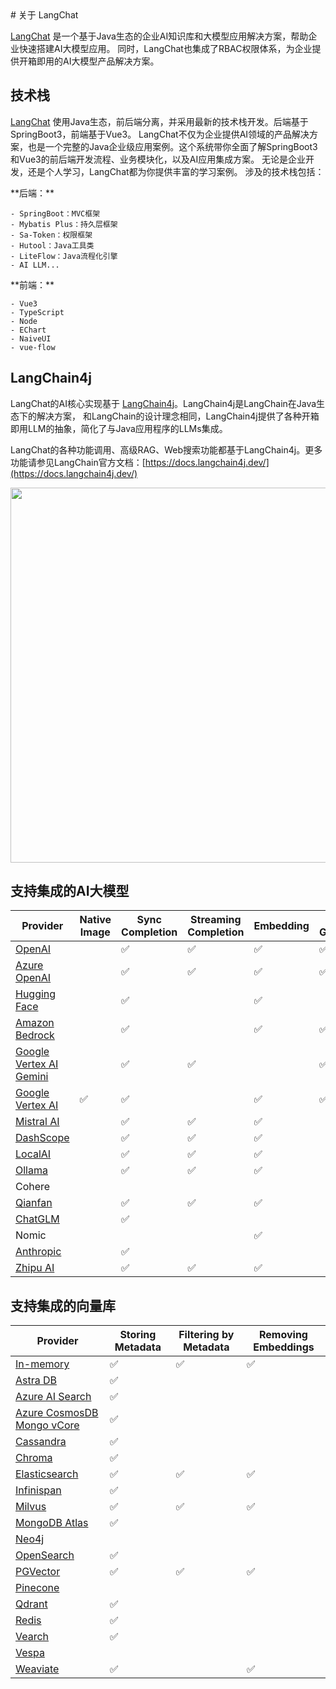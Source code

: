 
<style>
  {`
    article{
       padding: 3rem 6rem !important;
    }
  `}
</style>

<div className='text-center mb-8'>
  # 关于 LangChat
</div>

[LangChat](http://github.com/tycoding/langchat) 是一个基于Java生态的企业AI知识库和大模型应用解决方案，帮助企业快速搭建AI大模型应用。
同时，LangChat也集成了RBAC权限体系，为企业提供开箱即用的AI大模型产品解决方案。

## 技术栈

[LangChat](http://github.com/tycoding/langchat) 使用Java生态，前后端分离，并采用最新的技术栈开发。后端基于SpringBoot3，前端基于Vue3。
LangChat不仅为企业提供AI领域的产品解决方案，也是一个完整的Java企业级应用案例。这个系统带你全面了解SpringBoot3和Vue3的前后端开发流程、业务模块化，以及AI应用集成方案。
无论是企业开发，还是个人学习，LangChat都为你提供丰富的学习案例。
涉及的技术栈包括：

<div className='flex items-center mt-5'>
  <div className='w-1/2'>
    **后端：**

    - SpringBoot：MVC框架
    - Mybatis Plus：持久层框架
    - Sa-Token：权限框架
    - Hutool：Java工具类
    - LiteFlow：Java流程化引擎
    - AI LLM...
  </div>

  <div>
    **前端：**

    - Vue3
    - TypeScript
    - Node
    - EChart
    - NaiveUI
    - vue-flow
  </div>
</div>

## LangChain4j

LangChat的AI核心实现基于 [LangChain4j](https://github.com/langchain4j/langchain4j)。LangChain4j是LangChain在Java生态下的解决方案，
和LangChain的设计理念相同，LangChain4j提供了各种开箱即用LLM的抽象，简化了与Java应用程序的LLMs集成。

LangChat的各种功能调用、高级RAG、Web搜索功能都基于LangChain4j。更多功能请参见LangChain官方文档：[https://docs.langchain4j.dev/](https://docs.langchain4j.dev/)

<PhotoProvider>
  <div className='flex justify-center my-4'>
    <PhotoView src="/page/RAG.png">
      <img src="/page/RAG.png" alt="" width='600'  />
    </PhotoView>
  </div>
</PhotoProvider>

## 支持集成的AI大模型

| Provider                            | Native Image  | Sync Completion | Streaming Completion | Embedding | Image Generation | Scoring | Function Calling
|--------------------------------------------| ------------- |---------------------------------------------------------------------| ----------- | ------ |-------------------------------| ------ |--------------------------------------------------------------------------------------------|
| [OpenAI](/integrations/language-models/open-ai)                         |  | ✅ | ✅ | ✅ | ✅ | | ✅ |
| [Azure OpenAI](/integrations/language-models/azure-open-ai)             |  | ✅ | ✅ | ✅ | ✅ | | ✅ |
| [Hugging Face](/integrations/language-models/hugging-face)              |  | ✅ | | ✅ |  | | |  |
| [Amazon Bedrock](/integrations/language-models/amazon-bedrock)         |  | ✅  | |✅ | ✅ | | |
| [Google Vertex AI Gemini](/integrations/language-models/google-gemini) |  | ✅ | ✅ | | ✅ | | ✅ |
| [Google Vertex AI](/integrations/language-models/google-palm)          | ✅ | ✅ | | ✅ | ✅ | | |
| [Mistral AI](/integrations/language-models/mistral-ai)                  |  | ✅ | ✅ | ✅ |  | |✅ |
| [DashScope](/integrations/language-models/dashscope)                   |  | ✅ | ✅ | ✅ |  | | ✅ |
| [LocalAI](/integrations/language-models/local-ai)                       |  | ✅ | ✅ | ✅ |  | | ✅ |
| [Ollama](/integrations/language-models/ollama)                         |  | ✅ | ✅ | ✅ |  | | |
| Cohere                                                              |  | | | |  | ✅| |
| [Qianfan](/integrations/language-models/qianfan)                       |  | ✅ | ✅ | ✅ |  | |✅ |
| [ChatGLM](/integrations/language-models/chatglm)                       |  | ✅ | | |  | |
| Nomic                                                                |  | | |✅ |  | | |
| [Anthropic](/integrations/language-models/anthropic)                   |  |✅ | | |  | | ✅ |
| [Zhipu AI](/integrations/language-models/zhipu-ai)                      |  |✅| ✅| ✅|  | |✅ |

## 支持集成的向量库

| Provider                                                                              | Storing Metadata | Filtering by Metadata | Removing Embeddings |
|---------------------------------------------------------------------------------------|------------------|-----------------------|---------------------|
| [In-memory](/integrations/embedding-stores/in-memory)                                 | ✅                | ✅                     | ✅                   |
| [Astra DB](/integrations/embedding-stores/astra-db)                                   | ✅                |                       |                     |
| [Azure AI Search](/integrations/embedding-stores/azure-ai-search)                     | ✅                |                       |                     |
| [Azure CosmosDB Mongo vCore](/integrations/embedding-stores/azure-cosmos-mongo-vcore) | ✅                |                       |                     |
| [Cassandra](/integrations/embedding-stores/cassandra)                                 | ✅                |                       |                     |
| [Chroma](/integrations/embedding-stores/chroma)                                       | ✅                |                       |                     |
| [Elasticsearch](/integrations/embedding-stores/elasticsearch)                         | ✅                | ✅                     | ✅                   |
| [Infinispan](/integrations/embedding-stores/infinispan)                               | ✅                |                       |                     |
| [Milvus](/integrations/embedding-stores/milvus)                                       | ✅                | ✅                     | ✅                   |
| [MongoDB Atlas](/integrations/embedding-stores/mongodb-atlas)                         | ✅                |                       |                     |
| [Neo4j](/integrations/embedding-stores/neo4j)                                         |                  |                       |                     |
| [OpenSearch](/integrations/embedding-stores/opensearch)                               | ✅                |                       |                     |
| [PGVector](/integrations/embedding-stores/pgvector)                                   | ✅                | ✅                     | ✅                   |
| [Pinecone](/integrations/embedding-stores/pinecone)                                   |                  |                       |                     |
| [Qdrant](/integrations/embedding-stores/qdrant)                                       | ✅                |                       |                     |
| [Redis](/integrations/embedding-stores/redis)                                         | ✅                |                       |                     |
| [Vearch](/integrations/embedding-stores/vearch)                                       | ✅                |                       |                     |
| [Vespa](/integrations/embedding-stores/vespa)                                         |                  |                       |                     |
| [Weaviate](/integrations/embedding-stores/weaviate)                                   | ✅                |                       | ✅                   |




<FooterPage data={ZhData} />
